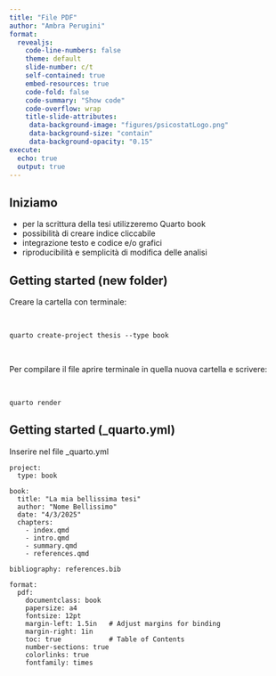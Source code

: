 ```yaml
---
title: "File PDF"
author: "Ambra Perugini"
format:
  revealjs:
    code-line-numbers: false
    theme: default
    slide-number: c/t
    self-contained: true
    embed-resources: true
    code-fold: false
    code-summary: "Show code"
    code-overflow: wrap
    title-slide-attributes: 
     data-background-image: "figures/psicostatLogo.png"
     data-background-size: "contain"
     data-background-opacity: "0.15"
execute:
  echo: true
  output: true
---
```


## Iniziamo

- per la scrittura della tesi utilizzeremo Quarto book
- possibilità di creare indice cliccabile
- integrazione testo e codice e/o grafici
- riproducibilità e semplicità di modifica delle analisi

## Getting started (new folder)

Creare la cartella con terminale:

\

```
quarto create-project thesis --type book
```

\

Per compilare il file aprire terminale in quella nuova cartella e scrivere:

\

```
quarto render
```


## Getting started (_quarto.yml)

Inserire nel file _quarto.yml

```
project:
  type: book

book:
  title: "La mia bellissima tesi"
  author: "Nome Bellissimo"
  date: "4/3/2025"
  chapters:
    - index.qmd
    - intro.qmd
    - summary.qmd
    - references.qmd

bibliography: references.bib

format:
  pdf:
    documentclass: book
    papersize: a4
    fontsize: 12pt
    margin-left: 1.5in   # Adjust margins for binding
    margin-right: 1in
    toc: true            # Table of Contents
    number-sections: true
    colorlinks: true    
    fontfamily: times

```

